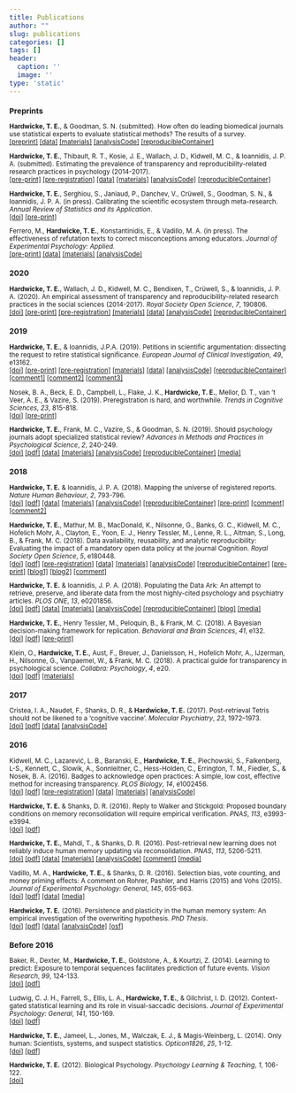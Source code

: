 ```yaml
---
title: Publications
author: ""
slug: publications
categories: []
tags: []
header:
  caption: ''
  image: ''
type: 'static'
---
```


<small>

### Preprints

**Hardwicke, T. E.**, & Goodman, S. N. (submitted). How often do leading biomedical journals use statistical experts to evaluate statistical methods? The results of a survey.  
[[preprint]](https://doi.org/10.31222/osf.io/z27u4) [[data]](https://doi.org/10.17605/osf.io/nscv3) [[materials]](https://doi.org/10.17605/osf.io/p7g8w) [[analysisCode]](https://doi.org/10.17605/osf.io/dy6kj) [[reproducibleContainer]](https://doi.org/10.24433/CO.3883021.v1)

**Hardwicke, T. E.**, Thibault, R. T., Kosie, J. E., Wallach, J. D., Kidwell, M. C., & Ioannidis, J. P. A. (submitted). Estimating the prevalence of transparency and reproducibility-related research practices in psychology (2014-2017).  
[[pre-print]](https://doi.org/10.31222/osf.io/9sz2y) [[pre-registration]](https://osf.io/q96eh/) [[data]](https://osf.io/5qmz7/) [[materials]](https://osf.io/c89sy/) [[analysisCode]](https://osf.io/gfjtq/) [[reproducibleContainer]](https://doi.org/10.24433/CO.1618143.v1)

**Hardwicke, T. E.**, Serghiou, S., Janiaud, P., Danchev, V., Crüwell, S., Goodman, S. N., & Ioannidis, J. P. A. (in press). Calibrating the scientific ecosystem through meta-research. *Annual Review of Statistics and its Application*.  
[[doi]](https://doi.org/10.1146/annurev-statistics-031219-041104) [[pre-print]](https://doi.org/10.31222/osf.io/krb58)

Ferrero, M., **Hardwicke, T. E.**, Konstantinidis, E., & Vadillo, M. A. (in press). The effectiveness of refutation texts to correct misconceptions among educators. *Journal of Experimental Psychology: Applied.*  
[[pre-print]](https://doi.org/10.31234/osf.io/ehybj) [[data]](https://osf.io/sg6jy/) [[materials]](https://osf.io/73a9y/) [[analysisCode]](https://osf.io/pxv5b/)

### 2020

**Hardwicke, T. E.**, Wallach, J. D., Kidwell, M. C., Bendixen, T., Crüwell, S., & Ioannidis, J. P. A. (2020). An empirical assessment of transparency and reproducibility-related research practices in the social sciences (2014-2017). *Royal Society Open Science*, *7*, 190806.  
[[doi]](http://dx.doi.org/10.1098/rsos.190806) [[pre-print]](https://doi.org/10.31222/osf.io/6uhg5) [[pre-registration]](https://osf.io/u5bk9/) [[materials]](https://osf.io/z9qtr/) [[data]](https://osf.io/u9fw8/) [[analysisCode]](https://osf.io/sbrez/) [[reproducibleContainer]](https://doi.org/10.24433/CO.2749769.v2)

### 2019

**Hardwicke, T. E.**, & Ioannidis, J.P.A. (2019). Petitions in scientific argumentation: dissecting the request to retire statistical significance. *European Journal of Clinical Investigation*, *49*, e13162.  
[[doi]](https://doi.org/10.1111/eci.13162) [[pre-print]](https://doi.org/10.31222/osf.io/73xm5) [[pre-registration]](https://osf.io/hbkj3/) [[materials]](https://osf.io/u7nx4/) [[data]](https://osf.io/6a94k/) [[analysisCode]](https://osf.io/jpztm/) [[reproducibleContainer]](https://doi.org/10.24433/CO.3912558.v1) [[comment1]](https://doi.org/10.1111/eci.13165) [[comment2]](https://doi.org/10.1111/eci.13170) [[comment3]](https://doi.org/10.1111/eci.13176)

Nosek, B. A., Beck, E. D., Campbell, L., Flake, J. K., **Hardwicke, T. E.**, Mellor, D. T., van ‘t Veer, A. E., & Vazire, S. (2019). Preregistration is hard, and worthwhile. *Trends in Cognitive Sciences*, *23*, 815-818.  
[[doi]](https://doi.org/10.1016/j.tics.2019.07.009) [[pre-print]](https://doi.org/10.31234/osf.io/wu3vs)

**Hardwicke, T. E.**, Frank, M. C., Vazire, S., & Goodman, S. N. (2019). Should psychology journals adopt specialized statistical review? *Advances in Methods and Practices in Psychological Science*, *2*, 240-249.  
[[doi]](https://doi.org/10.1177/2515245919858428) [[pdf]](/files/Hardwicke_statreviewpsych_2019.pdf) [[data]](https://osf.io/nquws/files/) [[materials]](https://osf.io/tmah8/files/) [[analysisCode]](https://osf.io/4zurk/files/) [[reproducibleContainer]](https://doi.org/10.24433/CO.8241121.v3) [[media]](https://www.psychologicalscience.org/publications/observer/obsonline/strengthening-psychological-science-with-specialized-statistical-review.html?utm_source=tw&utm_medium=social&utm_campaign=AMPPSstatisticalreview)

### 2018

**Hardwicke, T. E.** & Ioannidis, J. P. A. (2018). Mapping the universe of registered reports. *Nature Human Behaviour*, *2*, 793-796.  
[[doi]](https://doi.org/10.1038/s41562-018-0444-y) [[pdf]](https://rdcu.be/8eBP) [[data]](https://osf.io/rv7eb/) [[materials]](https://osf.io/uzegq/) [[analysisCode]](https://osf.io/uzfjp/) [[reproducibleContainer]](https://doi.org/10.24433/CO.03fa2564-3910-4982-9882-4f2fcec50385.v3) [[pre-print]](https://dx.doi.org/10.17605/OSF.IO/FZPCY) [[comment]](https://doi.org/10.1038/s41562-018-0449-6) [[comment2]](https://doi.org/10.1038/s41562-018-0477-2)

**Hardwicke, T. E.**, Mathur, M. B., MacDonald, K., Nilsonne, G., Banks, G. C., Kidwell, M. C., Hofelich Mohr, A., Clayton, E., Yoon, E. J., Henry Tessler, M., Lenne, R. L., Altman, S., Long, B., & Frank, M. C. (2018). Data availability, reusability, and analytic reproducibility: Evaluating the impact of a mandatory open data policy at the journal Cognition. *Royal Society Open Science*, *5*, e180448.  
[[doi]](https://dx.doi.org/10.1098/rsos.180448) [[pdf]](/files/Hardwicke_reproducibility_2018.pdf) [[pre-registration]](https://osf.io/q4qy3/) [[data]](https://osf.io/6s8b3/) [[materials]](https://osf.io/k2mdr/) [[analysisCode]](https://osf.io/wf3as/) [[reproducibleContainer]](https://doi.org/10.24433/CO.abd8b483-c5e3-4382-a493-1fc5aecb0f1d.v2) [[pre-print]](https://dx.doi.org/10.17605/OSF.IO/39CFB) [[blog1]](https://tomhardwicke.netlify.com/blog/psychology-reproducibility/) [[blog2]](https://tomhardwicke.netlify.com/blog/open-data-reusability/) [[comment]](https://doi.org/10.1016/j.cognition.2018.10.008)

**Hardwicke, T. E.** & Ioannidis, J. P. A. (2018). Populating the Data Ark: An attempt to retrieve, preserve, and liberate data from the most highly-cited psychology and psychiatry articles. *PLOS ONE*, *13*, e0201856.  
[[doi]](https://doi.org/10.1371/journal.pone.0201856) [[pdf]](/files/Hardwicke_Ioannidis_2018_plos_one.pdf) [[data]](https://osf.io/r38qu/) [[materials]](https://osf.io/4dum6/) [[analysisCode]](https://osf.io/7syrt/) [[reproducibleContainer]](https://doi.org/10.24433/CO.241ffbb1-5b81-44bd-94f4-d066b62c5f7f.v2) [[blog]](https://tomhardwicke.netlify.com/blog/attrition-scholarly-record/) [[media]](http://blogs.discovermagazine.com/neuroskeptic/2018/08/06/how-accessible-is-psychology-data/)

**Hardwicke, T. E.**, Henry Tessler, M., Peloquin, B., & Frank, M. C. (2018). A Bayesian decision-making framework for replication. *Behavioral and Brain Sciences*, *41*, e132.  
[[doi]](https://doi.org/10.1017/S0140525X18000675) [[pdf]](/files/Zwann_replication_2018.pdf) [[pre-print]](https://dx.doi.org/10.17605/OSF.IO/N3YAH)

Klein, O., **Hardwicke, T. E.**, Aust, F., Breuer, J., Danielsson, H., Hofelich Mohr, A., IJzerman, H., Nilsonne, G., Vanpaemel, W., & Frank, M. C. (2018). A practical guide for transparency in psychological science. *Collabra: Psychology*, *4*, e20.  
[[doi]](http://doi.org/10.1525/collabra.158) [[pdf]](/files/transparencyGuide.pdf) [[materials]](https://osf.io/xf6ug/)

### 2017

Cristea, I. A., Naudet, F., Shanks, D. R., & **Hardwicke, T. E.** (2017). Post-retrieval Tetris should not be likened to a ‘cognitive vaccine’. *Molecular Psychiatry*, *23*, 1972–1973.  
[[doi]](http://dx.doi.org/10.1038/mp.2017.222) [[pdf]](/files/Cristea_tetris_2017.pdf) [[data]](https://osf.io/nwz9j/) [[analysisCode]](https://osf.io/p3z58/)

### 2016

Kidwell, M. C., Lazarević, L. B., Baranski, E., **Hardwicke, T. E.**, Piechowski, S., Falkenberg, L-S., Kennett, C., Slowik, A., Sonnleitner, C., Hess-Holden, C., Errington, T. M., Fiedler, S., & Nosek, B. A. (2016). Badges to acknowledge open practices: A simple, low cost, effective method for increasing transparency. *PLOS Biology*, *14*, e1002456.  
[[doi]](https://dx.doi.org/10.1371/journal.pbio.1002456) [[pdf]](/files/openBadges.pdf) [[pre-registration]](https://osf.io/3upzh/) [[data]](https://osf.io/u6g7t/) [[materials]](https://osf.io/8kt4b/) [[analysisCode]](https://osf.io/257kv/)

**Hardwicke, T. E.** & Shanks, D. R. (2016). Reply to Walker and Stickgold: Proposed boundary conditions on memory reconsolidation will require empirical verification. *PNAS*, *113*, e3993-e3994.  
[[doi]](https://dx.doi.org/10.1073/pnas.1608235113) [[pdf]](/files/sequenceReconReply.pdf)

**Hardwicke, T. E.**, Mahdi, T., & Shanks, D. R. (2016). Post-retrieval new learning does not reliably induce human memory updating via reconsolidation. *PNAS*, *113*, 5206-5211.  
[[doi]](https://dx.doi.org/10.1073/pnas.1601440113) [[pdf]](/files/sequenceRecon.pdf) [[data]](https://osf.io/bm47u/) [[materials]](https://osf.io/xyf34/) [[analysisCode]](https://osf.io/se6gb/) [[comment]](https://doi.org/10.1073/pnas.1607964113) [[media]](http://blogs.discovermagazine.com/neuroskeptic/2016/05/19/does-reconsolidation-exist/)

Vadillo, M. A., **Hardwicke, T. E.**, & Shanks, D. R. (2016). Selection bias, vote counting, and money priming effects: A comment on Rohrer, Pashler, and Harris (2015) and Vohs (2015). *Journal of Experimental Psychology: General*, *145*, 655-663.  
[[doi]](https://dx.doi.org/10.1037/xge0000157) [[pdf]](/files/moneyPriming.pdf) [[data]](https://osf.io/4e3gy/) [[media]](http://blogs.discovermagazine.com/neuroskeptic/2016/04/23/publication-bias-in-money-priming/)

**Hardwicke, T. E.** (2016). Persistence and plasticity in the human memory system: An empirical investigation of the overwriting hypothesis. *PhD Thesis*.  
[[doi]](https://dx.doi.org/10.17605/OSF.IO/R4C32) [[pdf]](/files/Hardwicke_thesis.pdf) [[data]](https://osf.io/rxtgs/) [[analysisCode]](https://osf.io/rxtgs/) [[osf]](https://osf.io/rxtgs/)

### Before 2016

Baker, R., Dexter, M., **Hardwicke, T. E.**, Goldstone, A., & Kourtzi, Z. (2014). Learning to predict: Exposure to temporal sequences facilitates prediction of future events. *Vision Research*, *99*, 124-133.  
[[doi]](http://dx.doi.org/10.1016/j.visres.2013.10.017) [[pdf]](/files/learningToPredict.pdf)

Ludwig, C. J. H., Farrell, S., Ellis, L. A., **Hardwicke, T. E.**, & Gilchrist, I. D. (2012). Context-gated statistical learning and its role in visual-saccadic decisions. *Journal of Experimental Psychology: General*, *141*, 150-169.  
[[doi]](http://dx.doi.org/10.1037/a0024916) [[pdf]](/files/contextGatedSL.pdf)

**Hardwicke, T. E.**, Jameel, L., Jones, M., Walczak, E. J., & Magis-Weinberg, L. (2014). Only human: Scientists, systems, and suspect statistics. *Opticon1826*, *25*, 1-12.  
[[doi]](http://dx.doi.org/10.5334/opt.ch) [[pdf]](/files/onlyHuman.pdf)

**Hardwicke, T. E.** (2012). Biological Psychology. *Psychology Learning & Teaching*, *1*, 106-122.  
[[doi]](http://dx.doi.org/10.2304/plat.2012.11.1.106)

</small>
